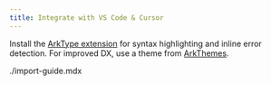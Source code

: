 ```yaml
---
title: Integrate with VS Code & Cursor
---
```


Install the [ArkType extension](https://marketplace.visualstudio.com/items?itemName=arktypeio.arkdark) for syntax highlighting and inline error detection. For improved DX, use a theme from [ArkThemes](https://marketplace.visualstudio.com/items?itemName=arktypeio.arkthemes).

<Cards>
<Card
  title="ArkType - Visual Studio Marketplace"
  href="https://marketplace.visualstudio.com/items?itemName=arktypeio.arkdark"
  description="Syntax highlighting and inline errors for ArkType ⛵"
/>
<Card
  title="ArkThemes - Visual Studio Marketplace"
  href="https://marketplace.visualstudio.com/items?itemName=arktypeio.arkthemes"
  description="A collection of themes with special highlighting for TypeScript generics ⛵"
/>
</Cards>

<include>./import-guide.mdx</include>

